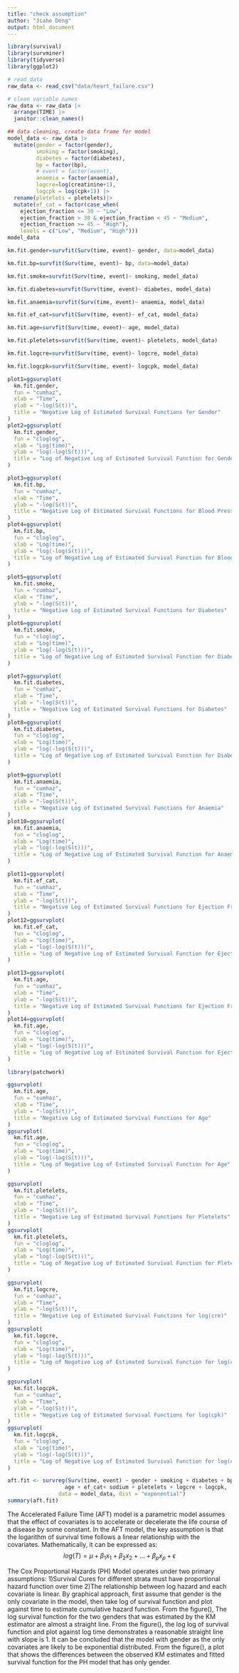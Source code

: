 ```yaml
---
title: "check assumption"
author: "Jiahe Deng"
output: html_document
---
```


```r
library(survival)
library(survminer)
library(tidyverse)
library(ggplot2)
```
```r
# read data
raw_data <- read_csv("data/heart_failure.csv")

# clean variable names
raw_data <- raw_data |>
  arrange(TIME) |>
  janitor::clean_names()

## data cleaning, create data frame for model
model_data <- raw_data |>
  mutate(gender = factor(gender),
         smoking = factor(smoking),
         diabetes = factor(diabetes),
         bp = factor(bp),
         # event = factor(event),
         anaemia = factor(anaemia),
         logcre=log(creatinine+1),
         logcpk = log(cpk+1)) |>
  rename(pletelets = pletelets)|>
  mutate(ef_cat = factor(case_when(
    ejection_fraction <= 30 ~ "Low",
    ejection_fraction > 30 & ejection_fraction < 45 ~ "Medium",
    ejection_fraction >= 45 ~ "High"),
    levels = c("Low", "Medium", "High")))
model_data
```


```r
km.fit.gender=survfit(Surv(time, event)~ gender, data=model_data)

km.fit.bp=survfit(Surv(time, event)~ bp, data=model_data)

km.fit.smoke=survfit(Surv(time, event)~ smoking, model_data)

km.fit.diabetes=survfit(Surv(time, event)~ diabetes, model_data)

km.fit.anaemia=survfit(Surv(time, event)~ anaemia, model_data)

km.fit.ef_cat=survfit(Surv(time, event)~ ef_cat, model_data)

km.fit.age=survfit(Surv(time, event)~ age, model_data)

km.fit.pletelets=survfit(Surv(time, event)~ pletelets, model_data)

km.fit.logcre=survfit(Surv(time, event)~ logcre, model_data)

km.fit.logcpk=survfit(Surv(time, event)~ logcpk, model_data)
```
```r
plot1=ggsurvplot(
  km.fit.gender,
  fun = "cumhaz",
  xlab = "Time",
  ylab = "-log(S(t))",
  title = "Negative Log of Estimated Survival Functions for Gender"
)
plot2=ggsurvplot(
  km.fit.gender,
  fun = "cloglog",
  xlab = "Log(time)",
  ylab = "log(-log(S(t)))",
  title = "Log of Negative Log of Estimated Survival Function for Gender"
)

plot3=ggsurvplot(
  km.fit.bp,
  fun = "cumhaz",
  xlab = "Time",
  ylab = "-log(S(t))",
  title = "Negative Log of Estimated Survival Functions for Blood Pressure"
)
plot4=ggsurvplot(
  km.fit.bp,
  fun = "cloglog",
  xlab = "Log(time)",
  ylab = "log(-log(S(t)))",
  title = "Log of Negative Log of Estimated Survival Function for Blood Pressure"
)

plot5=ggsurvplot(
  km.fit.smoke,
  fun = "cumhaz",
  xlab = "Time",
  ylab = "-log(S(t))",
  title = "Negative Log of Estimated Survival Functions for Diabetes"
)
plot6=ggsurvplot(
  km.fit.smoke,
  fun = "cloglog",
  xlab = "Log(time)",
  ylab = "log(-log(S(t)))",
  title = "Log of Negative Log of Estimated Survival Function for Diabetes"
)

plot7=ggsurvplot(
  km.fit.diabetes,
  fun = "cumhaz",
  xlab = "Time",
  ylab = "-log(S(t))",
  title = "Negative Log of Estimated Survival Functions for Diabetes"
)
plot8=ggsurvplot(
  km.fit.diabetes,
  fun = "cloglog",
  xlab = "Log(time)",
  ylab = "log(-log(S(t)))",
  title = "Log of Negative Log of Estimated Survival Function for Diabetes"
)

plot9=ggsurvplot(
  km.fit.anaemia,
  fun = "cumhaz",
  xlab = "Time",
  ylab = "-log(S(t))",
  title = "Negative Log of Estimated Survival Functions for Anaemia"
)
plot10=ggsurvplot(
  km.fit.anaemia,
  fun = "cloglog",
  xlab = "Log(time)",
  ylab = "log(-log(S(t)))",
  title = "Log of Negative Log of Estimated Survival Function for Anaemia"
)

plot11=ggsurvplot(
  km.fit.ef_cat,
  fun = "cumhaz",
  xlab = "Time",
  ylab = "-log(S(t))",
  title = "Negative Log of Estimated Survival Functions for Ejection Fraction"
)
plot12=ggsurvplot(
  km.fit.ef_cat,
  fun = "cloglog",
  xlab = "Log(time)",
  ylab = "log(-log(S(t)))",
  title = "Log of Negative Log of Estimated Survival Function for Ejection Fraction"
)

plot13=ggsurvplot(
  km.fit.age,
  fun = "cumhaz",
  xlab = "Time",
  ylab = "-log(S(t))",
  title = "Negative Log of Estimated Survival Functions for Ejection Fraction"
)
plot14=ggsurvplot(
  km.fit.age,
  fun = "cloglog",
  xlab = "Log(time)",
  ylab = "log(-log(S(t)))",
  title = "Log of Negative Log of Estimated Survival Function for Ejection Fraction"
)
```
```r
library(patchwork)
```

```r
ggsurvplot(
  km.fit.age,
  fun = "cumhaz",
  xlab = "Time",
  ylab = "-log(S(t))",
  title = "Negative Log of Estimated Survival Functions for Age"
)
ggsurvplot(
  km.fit.age,
  fun = "cloglog",
  xlab = "Log(time)",
  ylab = "log(-log(S(t)))",
  title = "Log of Negative Log of Estimated Survival Function for Age"
)

ggsurvplot(
  km.fit.pletelets,
  fun = "cumhaz",
  xlab = "Time",
  ylab = "-log(S(t))",
  title = "Negative Log of Estimated Survival Functions for Pletelets"
)
ggsurvplot(
  km.fit.pletelets,
  fun = "cloglog",
  xlab = "Log(time)",
  ylab = "log(-log(S(t)))",
  title = "Log of Negative Log of Estimated Survival Function for Pletelets"
)

ggsurvplot(
  km.fit.logcre,
  fun = "cumhaz",
  xlab = "Time",
  ylab = "-log(S(t))",
  title = "Negative Log of Estimated Survival Functions for log(cre)"
)
ggsurvplot(
  km.fit.logcre,
  fun = "cloglog",
  xlab = "Log(time)",
  ylab = "log(-log(S(t)))",
  title = "Log of Negative Log of Estimated Survival Function for log(cre)"
)

ggsurvplot(
  km.fit.logcpk,
  fun = "cumhaz",
  xlab = "Time",
  ylab = "-log(S(t))",
  title = "Negative Log of Estimated Survival Functions for log(cpk)"
)
ggsurvplot(
  km.fit.logcpk,
  fun = "cloglog",
  xlab = "Log(time)",
  ylab = "log(-log(S(t)))",
  title = "Log of Negative Log of Estimated Survival Function for log(cpk)"
)
```

```r
aft.fit <- survreg(Surv(time, event) ~ gender + smoking + diabetes + bp + anaemia + 
                  age + ef_cat+ sodium + pletelets + logcre + logcpk, 
                data = model_data, dist = "exponential")
summary(aft.fit)
```
The Accelerated Failure Time (AFT) model is a parametric model assumes that the effect of covariates is to accelerate or decelerate the life course of a disease by some constant. In the AFT model, the key assumption is that the logarithm of survival time follows a linear relationship with the covariates. Mathematically, it can be expressed as:
$$
log(T) = \mu+\beta_1x_1+\beta_2x_2+ ... +\beta_px_p+\epsilon
$$


The Cox Proportional Hazards (PH) Model operates under two primary assumptions:
  1)Survival Cures for different strata must have proportional hazard function over time
  2)The relationship between log hazard and each covariate is linear.
By graphical approach, first assume that gender is the only covariate in the model, then take log of survival function and plot against time to estimate cumulative hazard function. From the figure(), The log survival function for the two genders that was estimated by the KM estimator are almost a straight line. From the figure(), the log log of survival function and plot against log time demonstrates a reasonable straight line with slope is 1. It can be concluded that the model with gender as the only covariates are likely to be exponential distributed. From the figure(), a plot that shows the differences between the observed KM estimates and fitted survival function for the PH model that has only gender. 





